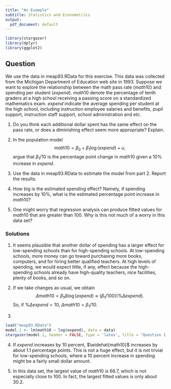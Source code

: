---
title: "An Example"
subtitle: Statistics and Econometrics
output:
  pdf_document: default
---

```{r setup, include=FALSE}
library(stargazer)
library(dplyr)
library(ggplot2)
```

## Question

We use the data in meap93.RData for this exercise. This data was collected from the Michigan Department of Education web site in 1993. Suppose we want to explore the relationship between the math pass rate ($math10$) and spending per student ($expend$). $math10$ denote the percentage of tenth graders at a high school receiving a passing score on a standardized mathematics exam. $expend$ indicate the average spending per student at the high school, including instruction employee salaries and benefits, pupil support, instruction staff support, school administration and etc. 

1. Do you think each additional dollar spent has the same effect on the pass rate, or does a diminishing effect seem more appropriate? Explain.

2. In the population model $$math10 = \beta_0 + \beta_1\log(expend)+u,$$ argue that $\beta_1/10$ is the percentage point change in $math10$ given a 10% increase in $expend$.

3. Use the data in meap93.RData to estimate the model from part 2. Report the results.

4. How big is the estimated spending effect? Namely, if spending increases by 10%, what is the estimated percentage point increase in $math10$?

5. One might worry that regression analysis can produce fitted values for $math10$ that are greater than 100. Why is this not much of a worry in this data set?


### Solutions
1. It seems plausible that another dollar of spending has a larger effect for low-spending schools than for high-spending schools. At low-spending schools, more money can go toward purchasing more books, computers, and for hiring better qualified teachers. At high levels of spending, we would expect little, if any, effect because the high-spending schools already have high-quality teachers, nice facilities, plenty of books, and so on.

2. If we take changes as usual, we obtain $$\Delta math10 = \beta_1\Delta\log(expend)\approx (\beta_1/100)(\%\Delta expend).$$ So, if $\%\Delta expend =10$, $\Delta math10 = \beta_1/10$.

3.
```{r, results='asis'}
load("meap93.RData")
model.1 <- lm(math10 ~ log(expend), data = data)
stargazer(model.1, header = FALSE, type = 'latex', title = "Question 1.3")
```

4. If $expend$ increases by 10 percent, $\widehat{math10}$ increases by about 1.1 percentage points. This is not a huge effect, but it is not trivial for low-spending schools, where a 10 percent increase in spending might be a fairly small dollar amount.

5. In this data set, the largest value of $math10$ is 66.7, which is not especially close to 100. In fact, the largest fitted values is only about 30.2.

